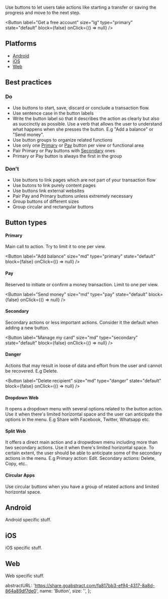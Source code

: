 
Use buttons to let users take actions like starting a transfer or saving the progress and move to
the next step.

<Button
  label="Get a free account"
  size="lg"
  type="primary"
  state="default"
  block={false}
  onClick={() => null}
/>

## Platforms

- [Android](#android)
- [iOS](#ios)
- [Web](#web)

## Best practices

### Do

- Use buttons to start, save, discard or conclude a transaction flow.
- Use sentence case in the button labels
- Write the button label so that it describes the action as clearly but also as succinctly as possible. Use a verb that allows the user to understand what happens when she presses the button. E.g "Add a balance" or "Send money".
- Use button groups to organize related functions
- Use only one [Primary](#primary) or [Pay](#pay) button per view or functional area
- Pair Primary or Pay buttons with [Secondary](#secondary) ones
- Primary or Pay button is always the first in the group

### Don't

- Use buttons to link pages which are not part of your transaction flow
- Use butons to link purely content pages
- Use buttons link external websites
- Pair Pay and Primary buttons unless extremely necessary
- Group buttons of different sizes
- Group circular and rectangular buttons

## Button types

#### Primary

Main call to action. Try to limit it to one per view.

<Button
  label="Add balance"
  size="md"
  type="primary"
  state="default"
  block={false}
  onClick={() => null}
/>

#### Pay

Reserved to initiate or confirm a money transaction. Limit to one per view.

<Button
  label="Send money"
  size="md"
  type="pay"
  state="default"
  block={false}
  onClick={() => null}
/>

#### Secondary

Secondary actions or less important actions. Consider it the default when adding a new button.

<Button
  label="Manage my card"
  size="md"
  type="secondary"
  state="default"
  block={false}
  onClick={() => null}
/>

#### Danger

Actions that may result in loose of data and effort from the user and cannot be recovered. E.g Delete.

<Button
  label="Delete recipient"
  size="md"
  type="danger"
  state="default"
  block={false}
  onClick={() => null}
/>

#### Dropdown <span className="badge badge-success">Web</span>

It opens a dropdown menu with several options related to the button action. Use it when there's limited horizontal space and the user can anticipate the options in the menu. E.g Share with Facebook, Twitter, Whatsapp etc.

#### Split <span className="badge badge-success">Web</span>

It offers a direct main action and a dropwdown menu including more than two secondary actions. Use it when there's limited horizontal space. To certain extent, the user should be able to anticipate some of the secondary actions in the menu. E.g Primary action: Edit. Secondary actions: Delete, Copy, etc..

#### Circular <span className="badge badge-success">Apps</span>

Use circular buttons when you have a group of related actions and limited horizontal space.

## Android

Android specific stuff.

## iOS

iOS specific stuff.

## Web

Web specific stuff.

  abstractURL: 'https://share.goabstract.com/fa817bb3-ef94-4317-8a8d-864a89df7de0',
  name: 'Button',
  size: '',
};
